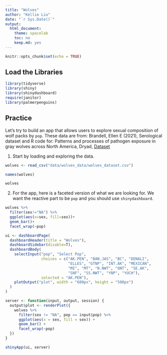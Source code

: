 ```yaml
---
title: "Wolves"
author: "Kellie Liu"
date: "`r Sys.Date()`"
output:
  html_document:
    theme: spacelab
    toc: no
    keep.md: yes
---
```


```r
knitr::opts_chunk$set(echo = TRUE)
```

## Load the Libraries  
```r
library(tidyverse)
library(shiny)
library(shinydashboard)
require(janitor)
library(palmerpenguins)
```

## Practice
Let's try to build an app that allows users to explore sexual composition of wolf packs by `pop`. These data are from: Brandell, Ellen E (2021), Serological dataset and R code for: Patterns and processes of pathogen exposure in gray wolves across North America, Dryad, [Dataset](https://doi.org/10.5061/dryad.5hqbzkh51)  

1. Start by loading and exploring the data.
```r
wolves <- read_csv("data/wolves_data/wolves_dataset.csv")
```

```r
names(wolves)
```

```r
wolves
```

2. For the app, here is a faceted version of what we are looking for. We want the reactive part to be `pop` and you should use `shinydashboard`.
```r
wolves %>% 
  filter(sex!="NA") %>% 
  ggplot(aes(x=sex, fill=sex))+
  geom_bar()+
  facet_wrap(~pop)
```

```r
ui <- dashboardPage(
  dashboardHeader(title = "Wolves"),
  dashboardSidebar(disable=T),
  dashboardBody(
    selectInput("pop", "Select Pop", 
                choices = c("AK.PEN", "BAN.JAS", "BC", "DENALI", 
                            "ELLES", "GTNP", "INT.AK", "MEXICAN", 
                            "MI", "MT", "N.NWT", "ONT", "SE.AK", 
                            "SNF", "SS.NWT", "YNP", "YUCH"),
                selected = "AK.PEN"),
    plotOutput("plot", width = "600px", height = "500px")
  )
)

server <- function(input, output, session) {
  output$plot <- renderPlot({
    wolves %>% 
      filter(sex != "NA", pop == input$pop) %>% 
      ggplot(aes(x = sex, fill = sex)) +
      geom_bar() +
      facet_wrap(~pop)
  })
}

shinyApp(ui, server)

```
